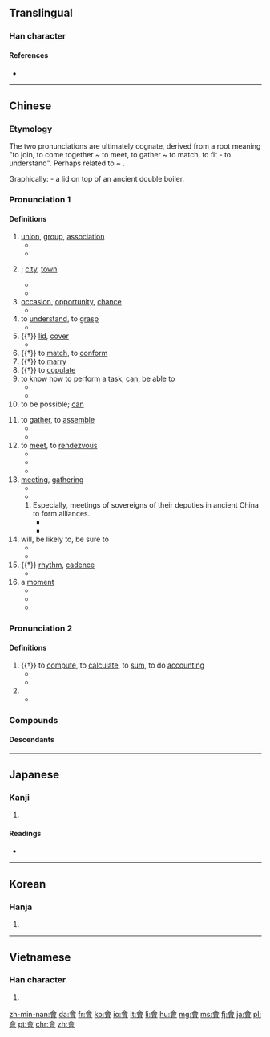 {{also|曾|会}}
==Translingual==
{{stroke order|type=animate}}

===Han character===
{{Han char|rn=73|rad=曰|as=09|sn=13|four=8060<sub>6</sub>|canj=人一田日 (OMWA)}}

====References====
* {{Han ref|kx=0503.080|dkj=14306|dj=0878.090|hdz=21524.050|uh=6703|ud=26371|bh=B77C|bd=46972}}

----

==Chinese==
{{Hani-forms|s=会}}

===Etymology===
The two pronunciations are ultimately cognate, derived from a root meaning "to join, to come together ~ to meet, to gather ~ to match, to fit - to understand". Perhaps related to {{zh-l|合|to match}} ~ {{zh-l|蓋|lid}}.

Graphically: {{Han compound|亼|曾|ls=ic}} - a lid on top of an ancient double boiler.

===Pronunciation 1===
{{zh-pron
|m=huì,huǐ,er=y
|m_note="huǐ": Only in {{zh-l|[[一會兒|一會(兒)]]}}
|c=wui5,wui6
|c_note="wui5": "to know how to"; "wui6": "to meet, to assemble"
|h=pfs=voi, fi
|mn=ē/hōe
|mn_note="ē": "to know how to"; "hōe": "to meet, to assemble"
|mc=1
|oc=1,2
|w=2ue,3hhue
|w_note="2ue": "to know how to"; "3hhue": "to meet, to assemble"
|ma=y
|cat=v,n
}}

====Definitions====
{{zh-noun|mw=個/次/場}}

# [[union]], [[group]], [[association]]
#* {{zh-l|社會|society}}
#* {{zh-l|幫會|secret society, underworld gang}}
# {{non-gloss definition|a place where people meet; an economic or political centre}}; [[city]], [[town]]
#* {{zh-l|都會}}
#* {{zh-l|省會}}
# [[occasion]], [[opportunity]], [[chance]]
#* {{zh-l|機會}}
# to [[understand]], to [[grasp]]
#* {{zh-l|誤會|to misunderstand; misunderstanding}}
# {{†}} [[lid]], [[cover]]
#* {{zh-l|啟會}}
# {{†}} to [[match]], to [[conform]]
# {{†}} to [[marry]]
# {{†}} to [[copulate]]
# to know how to perform a task, [[can]], be able to
#* {{zh-usex|我 會 英語，不 會 日語。|I '''know''' English but don't '''know''' Japanese.|link=yes}}
#* {{zh-usex|他 還 會 兩 出 ^京戲。|He's '''able''' to sing a few airs of Beijing Opera.|link=yes}}
# to be possible; [[can]]
#: {{zh-usex|污染 會 使 氣喘 加重。|Pollution '''can''' aggravate asthma.|link=yes}}  
# to [[gather]], to [[assemble]]
#* {{zh-l|集會}}
#* {{zh-usex|昨天 我 沒有 會 著{zhe} 他。|I didn't see him yesterday.|link=yes}}
# to [[meet]], to [[rendezvous]]
#* {{zh-l|會見}}
#* {{zh-l|會面}}
#* {{zh-usex|我 要 到 車站 會 朋友.|I have to go to the station to '''meet''' a friend.|link=y}}  
# [[meeting]], [[gathering]]
#* {{zh-l|會議|meeting, conference}}
#* {{zh-usex|我 還有 個 會 要 開。|I have a '''meeting''' to go to.|link=y}}
## Especially, meetings of sovereigns of their deputies in ancient China to form alliances.
##* {{zh-l|聚會|gathering, party}}
##* {{zh-l|盟會|meeting of sovereigns}}
# will, be likely to, be sure to
#* {{zh-usex|他 會 在 家 嗎？|Is he '''likely''' to be at home?|link=yes}}
#* {{zh-usex|公共汽車 會 准時 到達.|The bus '''will''' arrive on time|link=yes}}
# {{†}} [[rhythm]], [[cadence]]
#* {{zh-l|節會}}
# a [[moment]]
#* {{zh-l|一會}}
#* {{zh-l|會兒}}
#* {{zh-usex|等 一會兒{r}。|Wait a '''moment'''.|link=yes}}

===Pronunciation 2===
{{zh-pron
|m=kuài,guì
|c=kui2,wui6
|w=2kue
|mc=2
|oc=2,1
|cat=v,pn
}}

====Definitions====
{{zh-hanzi}}

# {{†}} to [[compute]], to [[calculate]], to [[sum]], to do [[accounting]]
#* {{zh-l|會計|accountant, accountancy, accounting}}
#* {{zh-l|會計師|accountant}}
# {{non-gloss definition|Used in placenames.}}
#* {{zh-l|會稽|Guiji Commandery}}

===Compounds===
{{der3
| {{zh-l|會標}}
| {{zh-l|會餐}}
| {{zh-l|會操}}
| {{zh-l|會場}}
| {{zh-l|會話}}
| {{zh-l|會見}}
| {{zh-l|會客}}
| {{zh-l|會兒}}
| {{zh-l|會談}}
| {{zh-l|會議}}
| {{zh-l|音樂會}}
}}

====Descendants====
{{Sinoxenic-word|會|s=会|かい|회|k2=괴|hội}}

{{zh-cat|Beginning}}

----

==Japanese==

===Kanji===
{{ja-kanji|grade=|rs=曰09|style=ky|shin=会}}

# {{defn|lang=ja|sort=曰09}}

====Readings====
* {{ja-readings|on=[[かい]] (kai), [[え]] (e)|kun=[[あう]] (au)}}

----

==Korean==

===Hanja===
{{ko-hanja|hangeul=[[회]], [[괴]]|eumhun=|rv=hoe, goe|mr=hoe, koe|y=hoy, koy}}

# {{defn|lang=ko|sort=曰09}}

----

==Vietnamese==

===Han character===
{{vi-hantu|[[hội]], [[cuối]], [[hụi]]|rs=曰09}}

# {{defn|lang=vi|sort=曰09}}

[[zh-min-nan:會]]
[[da:會]]
[[fr:會]]
[[ko:會]]
[[io:會]]
[[lt:會]]
[[li:會]]
[[hu:會]]
[[mg:會]]
[[ms:會]]
[[fj:會]]
[[ja:會]]
[[pl:會]]
[[pt:會]]
[[chr:會]]
[[zh:會]]